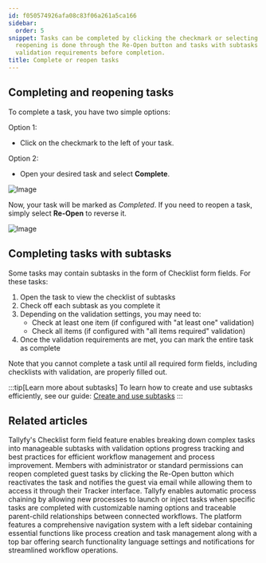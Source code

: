 ```yaml
---
id: f050574926afa08c83f06a261a5ca166
sidebar:
  order: 5
snippet: Tasks can be completed by clicking the checkmark or selecting Complete while
  reopening is done through the Re-Open button and tasks with subtasks require meeting
  validation requirements before completion.
title: Complete or reopen tasks
---
```


## Completing and reopening tasks

To complete a task, you have two simple options:

Option 1:

- Click on the checkmark to the left of your task.

Option 2:

- Open your desired task and select **Complete**.

![Image](https://screenshots.tallyfy.com/tallyfy%2Fpro%2Fdesktop-light-select-complete-task.png)

Now, your task will be marked as _Completed_. If you need to reopen a task, simply select **Re-Open** to reverse it.

![Image](https://screenshots.tallyfy.com/tallyfy%2Fpro%2Fdesktop-light-reopen-task.png)

## Completing tasks with subtasks

Some tasks may contain subtasks in the form of Checklist form fields. For these tasks:

1. Open the task to view the checklist of subtasks
2. Check off each subtask as you complete it
3. Depending on the validation settings, you may need to:
   - Check at least one item (if configured with "at least one" validation)
   - Check all items (if configured with "all items required" validation)
4. Once the validation requirements are met, you can mark the entire task as complete

Note that you cannot complete a task until all required form fields, including checklists with validation, are properly filled out.

:::tip[Learn more about subtasks]
To learn how to create and use subtasks efficiently, see our guide: [Create and use subtasks](/products/pro/tracking-and-tasks/tasks/how-to-create-and-use-subtasks/)
:::


## Related articles
<CardGrid>
<LinkTitleCard header="<b>Tasks > Create and use subtasks</b>" href="/products/pro/tracking-and-tasks/tasks/how-to-create-and-use-subtasks/" > Tallyfy's Checklist form field feature enables breaking down complex tasks into manageable subtasks with validation options progress tracking and best practices for efficient workflow management and process improvement. </LinkTitleCard>
<LinkTitleCard header="<b>Guests > Re-open tasks as a guest</b>" href="/products/pro/documenting/guests/how-can-i-re-open-a-completed-guest-task/" > Members with administrator or standard permissions can reopen completed guest tasks by clicking the Re-Open button which reactivates the task and notifies the guest via email while allowing them to access it through their Tracker interface. </LinkTitleCard>
<LinkTitleCard header="<b>Launching > Launch another process when a task is completed</b>" href="/products/pro/launching/launch-process-when-task-is-completed/" > Tallyfy enables automatic process chaining by allowing new processes to launch or inject tasks when specific tasks are completed with customizable naming options and traceable parent-child relationships between connected workflows. </LinkTitleCard>
<LinkTitleCard header="<b>Tutorials > Navigate Tallyfy</b>" href="/products/pro/tutorials/navigate-tallyfy/" > The platform features a comprehensive navigation system with a left sidebar containing essential functions like process creation and task management along with a top bar offering search functionality language settings and notifications for streamlined workflow operations. </LinkTitleCard>
</CardGrid>